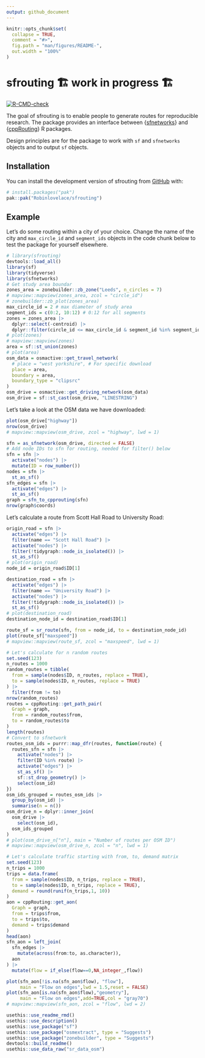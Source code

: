 ```yaml
---
output: github_document
---
```


<!-- README.md is generated from README.Rmd. Please edit that file -->

```r
knitr::opts_chunk$set(
  collapse = TRUE,
  comment = "#>",
  fig.path = "man/figures/README-",
  out.width = "100%"
)
```

# sfrouting 🏗️ work in progress 🏗️

<!-- badges: start -->

[![R-CMD-check](https://github.com/Robinlovelace/sfrouting/actions/workflows/R-CMD-check.yaml/badge.svg)](https://github.com/Robinlovelace/sfrouting/actions/workflows/R-CMD-check.yaml)

<!-- badges: end -->

The goal of sfrouting is to enable people to generate routes for reproducible research. The package provides an interface between {[sfnetworks](https://luukvdmeer.github.io/sfnetworks/)} and {[cppRouting](https://cran.r-project.org/package=cppRouting)} R packages.

Design principles are for the package to work with `sf` and `sfnetworks` objects and to output `sf` objects.

## Installation

You can install the development version of sfrouting from [GitHub](https://github.com/) with:

``` r
# install.packages("pak")
pak::pak("Robinlovelace/sfrouting")
```

## Example

Let's do some routing within a city of your choice. Change the name of the city and `max_circle_id` and `segment_ids` objects in the code chunk below to test the package for yourself elsewhere.

```r
# library(sfrouting)
devtools::load_all()
library(sf)
library(tidyverse)
library(sfnetworks)
# Get study area boundar
zones_area = zonebuilder::zb_zone("Leeds", n_circles = 7)
# mapview::mapview(zones_area, zcol = "circle_id")
# zonebuilder::zb_plot(zones_area)
max_circle_id = 2 # max diameter of study area
segment_ids = c(0:2, 10:12) # 0:12 for all segments
zones = zones_area |> 
  dplyr::select(-centroid) |> 
  dplyr::filter(circle_id <= max_circle_id & segment_id %in% segment_ids)
# plot(zones)
# mapview::mapview(zones)
area = sf::st_union(zones)
# plot(area)
osm_data = osmactive::get_travel_network(
  # place = "west yorkshire", # For specific download
  place = area,
  boundary = area,
  boundary_type = "clipsrc"
)
osm_drive = osmactive::get_driving_network(osm_data)
osm_drive = sf::st_cast(osm_drive, "LINESTRING")
```

Let's take a look at the OSM data we have downloaded:

```r
plot(osm_drive["highway"])
nrow(osm_drive)
# mapview::mapview(osm_drive, zcol = "highway", lwd = 1)
```

```r
sfn = as_sfnetwork(osm_drive, directed = FALSE)
# Add node IDs to sfn for routing, needed for filter() below
sfn = sfn |>
  activate("nodes") |>
  mutate(ID = row_number())
nodes = sfn |> 
  st_as_sf()
sfn_edges = sfn |> 
  activate("edges") |>
  st_as_sf()
graph = sfn_to_cpprouting(sfn)
nrow(graph$coords)
```

Let's calculate a route from Scott Hall Road to University Road:

```r
origin_road = sfn |> 
  activate("edges") |>
  filter(name == "Scott Hall Road") |>
  activate("nodes") |>
  filter(!tidygraph::node_is_isolated()) |>
  st_as_sf()
# plot(origin_road)
node_id = origin_road$ID[1]

destination_road = sfn |> 
  activate("edges") |>
  filter(name == "University Road") |>
  activate("nodes") |>
  filter(!tidygraph::node_is_isolated()) |>
  st_as_sf()
# plot(destination_road)
destination_node_id = destination_road$ID[1]

route_sf = sr_route(sfn, from = node_id, to = destination_node_id)
plot(route_sf["maxspeed"])
# mapview::mapview(route_sf, zcol = "maxspeed", lwd = 1)
```

```r
# Let's calculate for n random routes
set.seed(123)
n_routes = 1000
random_routes = tibble(
  from = sample(nodes$ID, n_routes, replace = TRUE),
  to = sample(nodes$ID, n_routes, replace = TRUE)
) |>
  filter(from != to)
nrow(random_routes)
routes = cppRouting::get_path_pair(
  Graph = graph,
  from = random_routes$from,
  to = random_routes$to
)
length(routes)
# Convert to sfnetwork
routes_osm_ids = purrr::map_dfr(routes, function(route) {
  routes_sfn = sfn |>
    activate("nodes") |>
    filter(ID %in% route) |>
    activate("edges") |>
    st_as_sf() |>
    sf::st_drop_geometry() |>
    select(osm_id)
})
osm_ids_grouped = routes_osm_ids |>
  group_by(osm_id) |>
  summarise(n = n())
osm_drive_n = dplyr::inner_join(
  osm_drive |>
    select(osm_id),
  osm_ids_grouped
)
# plot(osm_drive_n["n"], main = "Number of routes per OSM ID")
# mapview::mapview(osm_drive_n, zcol = "n", lwd = 1)
```

```r
# Let's calculate traffic starting with from, to, demand matrix
set.seed(123)
n_trips = 1000
trips = data.frame(
  from = sample(nodes$ID, n_trips, replace = TRUE),
  to = sample(nodes$ID, n_trips, replace = TRUE),
  demand = round(runif(n_trips,1, 10))
)
aon = cppRouting::get_aon(
  Graph = graph,
  from = trips$from,
  to = trips$to,
  demand = trips$demand
)
head(aon)
sfn_aon = left_join(
  sfn_edges |>
    mutate(across(from:to, as.character)),
  aon
) |> 
  mutate(flow = if_else(flow==0,NA_integer_,flow))

plot(sfn_aon[!is.na(sfn_aon$flow), "flow"],
     main = "Flow on edges",lwd = 1.5,reset = FALSE)
plot(sfn_aon[is.na(sfn_aon$flow),"geometry"],
     main = "Flow on edges",add=TRUE,col = "gray70")
# mapview::mapview(sfn_aon, zcol = "flow", lwd = 2)
```

```r
usethis::use_readme_rmd()
usethis::use_description()
usethis::use_package("sf")
usethis::use_package("osmextract", type = "Suggests")
usethis::use_package("zonebuilder", type = "Suggests")
devtools::build_readme()
usethis::use_data_raw("sr_data_osm")
```

